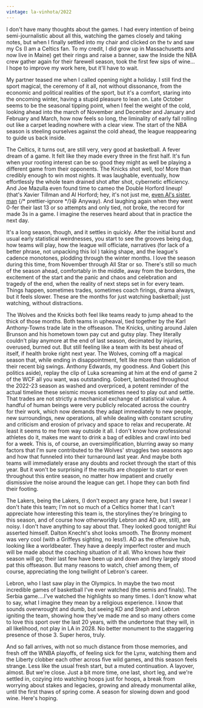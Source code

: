 ```yaml
---
vintage: la-vinhota/2022
---
```


I don't have many thoughts about the games. I had every intention of being
semi-journalistic about all this, watching the games closely and taking notes,
but when I finally settled into my chair and clicked on the tv and saw my Cs (I
am a Celtics fan. To my credit, I did grow up in Massachusetts and now live in
Maine) get their rings and raise a banner, saw the Inside the NBA crew gather
again for their farewell season, took the first few sips of wine... I hope to
improve my work here, but it'll have to wait.

My partner teased me when I called opening night a holiday. I still find the
sport magical, the ceremony of it all, not without dissonance, from the economic
and political realities of the sport, but it's a comfort, staring into the
oncoming winter, having a stupid pleasure to lean on. Late October seems to be
the seasonal tipping point, when I feel the weight of the cold, looking ahead
into the march of November and December and January and February and March, how
now feels so long, the liminality of early fall rolling out like a carpet
leading nowhere with a clear view. The start of the NBA season is steeling
ourselves against the cold ahead, the league reappearing to guide us back
inside.

The Celtics, it turns out, are still very, very good at basketball. A fever
dream of a game. It felt like they made every three in the first half. It's fun
when your rooting interest can be so good they might as well be playing a
different game from their opponents. The Knicks shot well, too! More than
credibly enough to win most nights. It was laughable, eventually, how
effortlessly the whole team drained shot after shot, cybernetic efficiency. And
Joe Mazulla even found time to cameo the Double Horford lineup! (that's Xavier
Tillman and Al Horford; hey, it's not just me,
[even Al's sister, man](https://x.com/AnnaHorford/status/1768432077433659633)
{/* prettier-ignore */}<span class="font-emoji">😆</span> Anyway). And laughing
again when they went 0-fer their last 13 or so attempts and only tied, not
broke, the record for made 3s in a game. I imagine the reserves heard about that
in practice the next day.

It's a long season, though, and it settles in quickly. After the initial burst
and usual early statistical weirdnesses, you start to see the grooves being dug,
how teams will play, how the league will officiate, narratives (for lack of a
better phrase, not unpacking this lol ) taking shape, and the league's cadence
monotones, plodding through the winter months. I love the season during this
time, from November through All Star or so. There's still so much of the season
ahead, comfortably in the middle, away from the borders, the excitement of the
start and the panic and chaos and celebration and tragedy of the end, when the
reality of next steps set in for every team. Things happen, sometimes trades,
sometimes coach firings, drama always, but it feels slower. These are the months
for just watching basketball; just watching, without distractions.

The Wolves and the Knicks both feel like teams ready to jump ahead to the thick
of those months. Both teams in upheaval, tied together by the Karl Anthony-Towns
trade late in the offseason. The Knicks, uniting around Jalen Brunson and his
hometown town pay cut and gutsy play. They literally couldn't play anymore at
the end of last season, decimated by injuries, overused, burned out. But still
feeling like a team with its best ahead of itself, if health broke right next
year. The Wolves, coming off a magical season that, while ending in
disappointment, felt like more than validation of their recent big swings.
Anthony Edwards, my goodness. And Gobert (his politics aside), replay the clip
of Luka screaming at him at the end of game 2 of the WCF all you want, was
outstanding. Gobert, lambasted throughout the 2022-23 season as washed and
overpriced, a potent reminder of the actual timeline these seismic moves
sometimes need to play out and settle. That trades are not strictly a mechanical
exchange of statistical value. A handful of human beings were very publicly
relocated across the country for their work, which now demands they adapt
immediately to new people, new surroundings, new operations, all while dealing
with constant scrutiny and criticism and erosion of privacy and space to relax
and recuperate. At least it seems to me from way outside it all. I don't know
how professional athletes do it, makes me want to drink a bag of edibles and
crawl into bed for a week. This is, of course, an oversimplification, blurring
away so many factors that I'm sure contributed to the Wolves' struggles two
seasons ago and how that funneled into their turnaround last year. And maybe
both teams will immediately erase any doubts and rocket through the start of
this year. But it won't be surprising if the results are choppier to start or
even throughout this entire season, no matter how impatient and cruelly
dismissive the noise around the league can get. I hope they can both find their
footing.

The Lakers, being the Lakers, (I don't expect any grace here, but I swear I
don't hate this team; I'm not so much of a Celtics homer that I can't appreciate
how interesting this team is, the storylines they're bringing to this season,
and of course how otherworldly Lebron and AD are, still), are noisy. I don't
have anything to say about that. They looked good tonight! Rui asserted himself.
Dalton Knecht's shot looks smooth. The Bronny moment was very cool (with a
Griffeys sighting, no less!). AD as the offensive hub, looking like a
worldbeater. They have a deeply imperfect roster and much will be made about the
coaching situation of it all. Who knows how their season will go; their last few
have been up and down and they largely stood pat this offseason. But many
reasons to watch, chief among them, of course, appreciating the long twilight of
Lebron's career.

Lebron, who I last saw play in the Olympics. In maybe the two most incredible
games of basketball I've ever watched (the semis and finals). The Serbia
game….I've watched the highlights so many times. I don't know what to say, what
I imagine they mean by a religious experience. I know that sounds overwrought
and dumb, but seeing KD and Steph and Lebron igniting the team, showing how
they've made me and so many others come to love this sport over the last 20
years, with the undertone that they will, in all likelihood, not play in LA
in 2028. No better monument to the staggering presence of those 3. Super heros,
truly.

And so fall arrives, with not so much distance from those memories, and fresh
off the WNBA playoffs, of feeling sick for the Lynx, watching them and the
Liberty clobber each other across five wild games, and this season feels
strange. Less like the usual fresh start, but a muted continuation. A layover,
almost. But we're close. Just a bit more time, one last, short leg, and we're
settled in, cozying into watching hoops just for hoops, a break from worrying
about stakes and legacies, growing and already monumental alike, until the first
thaws of spring come. A season for slowing down and good wine. Here's hoping.
